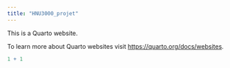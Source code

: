 ```yaml
---
title: "HNU3000_projet"
---
```


This is a Quarto website.

To learn more about Quarto websites visit <https://quarto.org/docs/websites>.

```r
1 + 1
```
